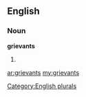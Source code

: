 ==English==

===Noun===
'''grievants'''

# {{plural of|[[grievant]]}}

[[Category:English plurals]]

[[ar:grievants]]
[[my:grievants]]